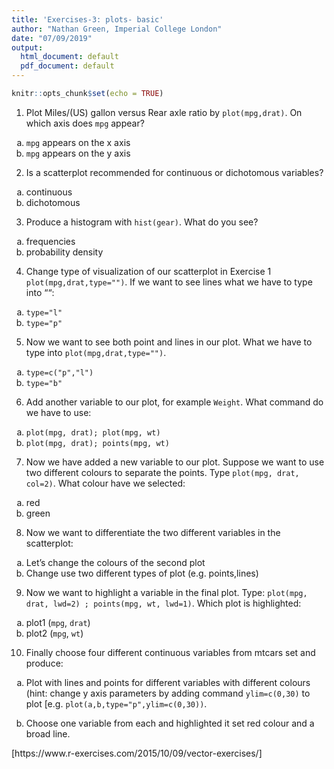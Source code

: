 ```yaml
---
title: 'Exercises-3: plots- basic'
author: "Nathan Green, Imperial College London"
date: "07/09/2019"
output:
  html_document: default
  pdf_document: default
---
```


```r
knitr::opts_chunk$set(echo = TRUE)
```


1.
Plot Miles/(US) gallon versus Rear axle ratio by `plot(mpg,drat)`.
On which axis does `mpg` appear?
a. `mpg` appears on the x axis
b. `mpg` appears on the y axis

2.
Is a scatterplot recommended for continuous or dichotomous variables?
a. continuous
b. dichotomous

3.
Produce a histogram with `hist(gear)`.
What do you see?
a. frequencies
b. probability density

4.
Change type of visualization of our scatterplot in Exercise 1 `plot(mpg,drat,type="")`.
If we want to see lines what we have to type into "":
a. `type="l"`
b. `type="p"`

5.
Now we want to see both point and lines in our plot.
What we have to type into `plot(mpg,drat,type="")`.
a. `type=c("p","l")`
b. `type="b"`

6.
Add another variable to our plot, for example `Weight`.
What command do we have to use:

a. `plot(mpg, drat); plot(mpg, wt)`
b. `plot(mpg, drat); points(mpg, wt)`

7.
Now we have added a new variable to our plot.
Suppose we want to use two different colours to separate the points.
Type `plot(mpg, drat, col=2)`.
What colour have we selected:

a. red
b. green

8.
Now we want to differentiate the two different variables in the scatterplot:

a. Let's change the colours of the second plot
b. Change use two different types of plot (e.g. points,lines)

9.
Now we want to highlight a variable in the final plot.
Type: `plot(mpg, drat, lwd=2) ; points(mpg, wt, lwd=1)`.
Which plot is highlighted:

a. plot1 (`mpg`, `drat`)
b. plot2 (`mpg`, `wt`)

10.
Finally choose four different continuous variables from mtcars set and produce:

a. Plot with lines and points for different variables with different colours (hint: change y axis parameters by adding command `ylim=c(0,30)` to plot [e.g. `plot(a,b,type="p",ylim=c(0,30))`.

b. Choose one variable from each and highlighted it set red colour and a broad line.

[https://www.r-exercises.com/2015/10/09/vector-exercises/]

